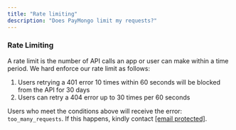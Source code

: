 ```yaml
---
title: "Rate limiting"
description: "Does PayMongo limit my requests?"
---
```


### Rate Limiting

A rate limit is the number of API calls an app or user can make within a time period. We hard enforce our rate limit as follows:

1. Users retrying a 401 error 10 times within 60 seconds will be blocked from the API for 30 days
2. Users can retry a 404 error up to 30 times per 60 seconds

Users who meet the conditions above will receive the error: `too_many_requests`. If this happens, kindly contact [\[email protected\]](/cdn-cgi/l/email-protection#e2868794878e8d92879091a292839b8f8d8c858dcc818d8f).